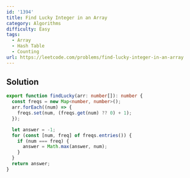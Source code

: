 ```yaml
---
id: '1394'
title: Find Lucky Integer in an Array
category: Algorithms
difficulty: Easy
tags:
  - Array
  - Hash Table
  - Counting
url: https://leetcode.com/problems/find-lucky-integer-in-an-array
---
```


## Solution

```typescript showLineNumbers
export function findLucky(arr: number[]): number {
  const freqs = new Map<number, number>();
  arr.forEach((num) => {
    freqs.set(num, (freqs.get(num) ?? 0) + 1);
  });

  let answer = -1;
  for (const [num, freq] of freqs.entries()) {
    if (num === freq) {
      answer = Math.max(answer, num);
    }
  }
  return answer;
}
```
